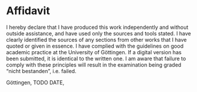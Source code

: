 # Affidavit {.unlisted .unnumbered}

I hereby declare that I have produced this work independently and without outside assistance, and have used only the sources and tools stated.
I have clearly identified the sources of any sections from other works that I have quoted or given in essence.
I have complied with the guidelines on good academic practice at the University of Göttingen.
If a digital version has been submitted, it is identical to the written one.
I am aware that failure to comply with these principles will result in the examination being graded “nicht bestanden”, i.e. failed.

Göttingen, TODO DATE,

\vspace{25mm}
\begin{tabular}{@{}p{3in}@{}}
\hrulefill \\
David Jesse
\end{tabular}
